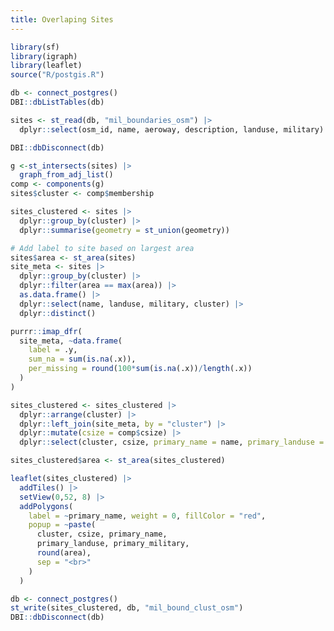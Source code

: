 ```yaml
---
title: Overlaping Sites
---
```


```r
library(sf)
library(igraph)
library(leaflet)
source("R/postgis.R")
```

```r
db <- connect_postgres()
DBI::dbListTables(db)

sites <- st_read(db, "mil_boundaries_osm") |>
  dplyr::select(osm_id, name, aeroway, description, landuse, military)

DBI::dbDisconnect(db)


```

```r
g <-st_intersects(sites) |>
  graph_from_adj_list()
comp <- components(g)
sites$cluster <- comp$membership

sites_clustered <- sites |> 
  dplyr::group_by(cluster) |>
  dplyr::summarise(geometry = st_union(geometry)) 


```

```r
# Add label to site based on largest area
sites$area <- st_area(sites)
site_meta <- sites |>
  dplyr::group_by(cluster) |>
  dplyr::filter(area == max(area)) |>
  as.data.frame() |>
  dplyr::select(name, landuse, military, cluster) |>
  dplyr::distinct()

purrr::imap_dfr(
  site_meta, ~data.frame(
    label = .y, 
    sum_na = sum(is.na(.x)), 
    per_missing = round(100*sum(is.na(.x))/length(.x))
  )
)

sites_clustered <- sites_clustered |>
  dplyr::arrange(cluster) |>
  dplyr::left_join(site_meta, by = "cluster") |>
  dplyr::mutate(csize = comp$csize) |>
  dplyr::select(cluster, csize, primary_name = name, primary_landuse = landuse, primary_military = military, geometry)

sites_clustered$area <- st_area(sites_clustered)


```

```r
leaflet(sites_clustered) |>
  addTiles() |>
  setView(0,52, 8) |>
  addPolygons(
    label = ~primary_name, weight = 0, fillColor = "red",  
    popup = ~paste(
      cluster, csize, primary_name, 
      primary_landuse, primary_military, 
      round(area),
      sep = "<br>"
    )
  )

```

```r
db <- connect_postgres()
st_write(sites_clustered, db, "mil_bound_clust_osm")
DBI::dbDisconnect(db)
```
